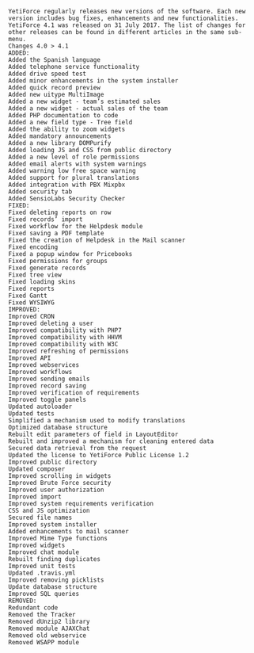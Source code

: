 
```
YetiForce regularly releases new versions of the software. Each new version includes bug fixes, enhancements and new functionalities. YetiForce 4.1 was released on 31 July 2017. The list of changes for other releases can be found in different articles in the same sub-menu.
Changes 4.0 > 4.1
ADDED:
Added the Spanish language
Added telephone service functionality
Added drive speed test
Added minor enhancements in the system installer
Added quick record preview
Added new uitype MultiImage
Added a new widget - team’s estimated sales
Added a new widget - actual sales of the team
Added PHP documentation to code
Added a new field type - Tree field
Added the ability to zoom widgets
Added mandatory announcements
Added a new library DOMPurify
Added loading JS and CSS from public directory
Added a new level of role permissions
Added email alerts with system warnings
Added warning low free space warning
Added support for plural translations
Added integration with PBX Mixpbx
Added security tab
Added SensioLabs Security Checker
FIXED:
Fixed deleting reports on row
Fixed records’ import
Fixed workflow for the Helpdesk module
Fixed saving a PDF template
Fixed the creation of Helpdesk in the Mail scanner
Fixed encoding
Fixed a popup window for Pricebooks
Fixed permissions for groups
Fixed generate records
Fixed tree view
Fixed loading skins
Fixed reports
Fixed Gantt
Fixed WYSIWYG
IMPROVED:
Improved CRON
Improved deleting a user
Improved compatibility with PHP7
Improved compatibility with HHVM
Improved compatibility with W3C
Improved refreshing of permissions
Improved API
Improved webservices
Improved workflows
Improved sending emails
Improved record saving
Improved verification of requirements
Improved toggle panels
Updated autoloader
Updated tests
Simplified a mechanism used to modify translations
Optimized database structure
Rebuilt edit parameters of field in LayoutEditor
Rebuilt and improved a mechanism for cleaning entered data
Secured data retrieval from the request
Updated the license to YetiForce Public License 1.2
Improved public directory
Updated composer
Improved scrolling in widgets
Improved Brute Force security
Improved user authorization
Improved import
Improved system requirements verification
CSS and JS optimization
Secured file names
Improved system installer
Added enhancements to mail scanner
Improved Mime Type functions
Improved widgets
Improved chat module
Rebuilt finding duplicates
Improved unit tests
Updated .travis.yml
Improved removing picklists
Update database structure
Improved SQL queries
REMOVED:
Redundant code
Removed the Tracker
Removed dUnzip2 library
Removed module AJAXChat
Removed old webservice
Removed WSAPP module
```